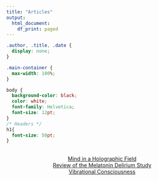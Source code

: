 ```yaml
---
title: "Articles"
output: 
  html_document:
    df_print: paged
---
```


```css
.author, .title, .date {
  display: none;
}

.main-container {
  max-width: 100%;
}

body {
  background-color: black;
  color: white;
  font-family: Helvetica;
  font-size: 12pt;
}
/* Headers */
h1{
  font-size: 50pt;
}
```
<br>
<center>
[Mind in a Holographic Field](content/holographic.html)
<br>
![]()
<br>
[Review of the Melatonin Delirium Study](content/melatonin.html)
<br>
![]()
<br>
[Vibrational Consciousness](content/vibration.html)
<br>
![]()
<br>
</center>